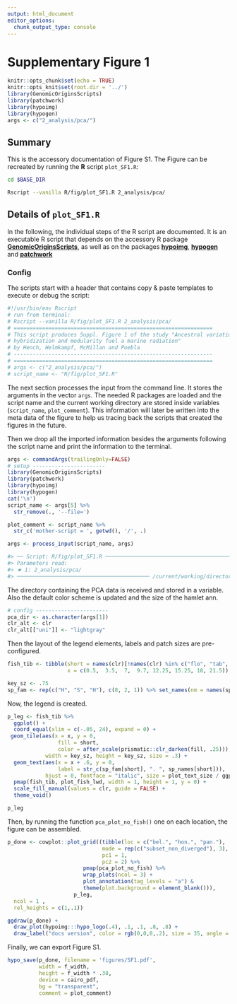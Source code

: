```yaml
---
output: html_document
editor_options:
  chunk_output_type: console
---
```

# Supplementary Figure 1

```r
knitr::opts_chunk$set(echo = TRUE)
knitr::opts_knit$set(root.dir = '../')
library(GenomicOriginsScripts)
library(patchwork)
library(hypoimg)
library(hypogen)
args <- c("2_analysis/pca/")
```

## Summary

This is the accessory documentation of Figure S1.
The Figure can be recreated by running the **R** script `plot_SF1.R`:

```sh
cd $BASE_DIR

Rscript --vanilla R/fig/plot_SF1.R 2_analysis/pca/

```

## Details of `plot_SF1.R`

In the following, the individual steps of the R script are documented.
It is an executable R script that depends on the accessory R package [**GenomicOriginsScripts**](https://k-hench.github.io/GenomicOriginsScripts), as well as on the packages [**hypoimg**](https://k-hench.github.io/hypoimg), [**hypogen**](https://k-hench.github.io/hypogen) and [**patchwork**](https://patchwork.data-imaginist.com/) 

### Config

The scripts start with a header that contains copy & paste templates to execute or debug the script:

```r
#!/usr/bin/env Rscript
# run from terminal:
# Rscript --vanilla R/fig/plot_SF1.R 2_analysis/pca/
# ===============================================================
# This script produces Suppl. Figure 1 of the study "Ancestral variation,
# hybridization and modularity fuel a marine radiation"
# by Hench, Helmkampf, McMillan and Puebla
# ---------------------------------------------------------------
# ===============================================================
# args <- c("2_analysis/pca/")
# script_name <- "R/fig/plot_SF1.R"
```

The next section processes the input from the command line.
It stores the arguments in the vector `args`.
The needed R packages are loaded and the script name and the current working directory are stored inside variables (`script_name`, `plot_comment`).
This information will later be written into the meta data of the figure to help us tracing back the scripts that created the figures in the future.

Then we drop all the imported information besides the arguments following the script name and print the information to the terminal.

```r
args <- commandArgs(trailingOnly=FALSE)
# setup -----------------------
library(GenomicOriginsScripts)
library(patchwork)
library(hypoimg)
library(hypogen)
cat('\n')
script_name <- args[5] %>%
  str_remove(., '--file=')

plot_comment <- script_name %>%
  str_c('mother-script = ', getwd(), '/', .)

args <- process_input(script_name, args)
```

```r
#> ── Script: R/fig/plot_SF1.R ────────────────────────────────────────────
#> Parameters read:
#> ★ 1: 2_analysis/pca/
#> ────────────────────────────────────────── /current/working/directory ──
```

The directory containing the PCA data is received and stored in a variable.
Also the default color scheme is updated and the size of the hamlet ann.

```r
# config -----------------------
pca_dir <- as.character(args[1])
clr_alt <- clr
clr_alt[["uni"]] <- "lightgray"
```

Then the layout of the legend elements, labels and patch sizes are pre-configured.

```r
fish_tib <- tibble(short = names(clr)[!names(clr) %in% c("flo", "tab", "tor")],
                   x = c(0.5,  3.5,  7,  9.7, 12.25, 15.25, 18, 21.5))

key_sz <- .75
sp_fam <- rep(c("H", "S", "H"), c(8, 2, 1)) %>% set_names(nm = names(sp_names))
```

Now, the legend is created.

```r
p_leg <- fish_tib %>% 
  ggplot() +
  coord_equal(xlim = c(-.05, 24), expand = 0) +
 geom_tile(aes(x = x, y = 0,
                fill = short, 
                color = after_scale(prismatic::clr_darken(fill, .25))),
            width = key_sz, height = key_sz, size = .3) +
  geom_text(aes(x = x + .6, y = 0,
                label = str_c(sp_fam[short], ". ", sp_names[short])), 
            hjust = 0, fontface = "italic", size = plot_text_size / ggplot2:::.pt) +
  pmap(fish_tib, plot_fish_lwd, width = 1, height = 1, y = 0) +
  scale_fill_manual(values = clr, guide = FALSE) +
  theme_void()
```

```r
p_leg
```

Then, by running the function `pca_plot_no_fish()` one on each location, the figure can be assembled.

```r
p_done <- cowplot::plot_grid((tibble(loc = c("bel.", "hon.", "pan."), 
                              mode = rep(c("subset_non_diverged"), 3),
                              pc1 = 1,
                              pc2 = 2) %>% 
                        pmap(pca_plot_no_fish) %>% 
                        wrap_plots(ncol = 3) +
                        plot_annotation(tag_levels = "a") & 
                        theme(plot.background = element_blank())),
                     p_leg,
  ncol = 1 ,
  rel_heights = c(1,.1))
```

```r
ggdraw(p_done) + 
  draw_plot(hypoimg:::hypo_logo(.4), .1, .1, .8, .8) +
  draw_label("docs version", color = rgb(0,0,0,.2), size = 35, angle = 45)
```

Finally, we can export Figure S1.

```r
hypo_save(p_done, filename = 'figures/SF1.pdf',
          width = f_width,
          height = f_width * .38,
          device = cairo_pdf,
          bg = "transparent",
          comment = plot_comment)
```
